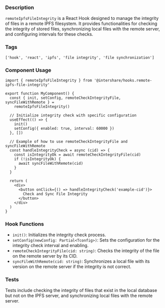 ### Description

`remoteIpfsFileIntegrity` is a React Hook designed to manage the integrity of files in a remote IPFS filesystem. It provides functionalities for checking the integrity of stored files, synchronizing local files with the remote server, and configuring intervals for these checks.

### Tags

`['hook', 'react', 'ipfs', 'file integrity', 'file synchronization']`

### Component Usage

```tsx
import { remoteIpfsFileIntegrity } from '@intershare/hooks.remote-ipfs-file-integrity'

export function MyComponent() {
  const { init, setConfig, remoteCheckIntegrityFile, syncFileWithRemote } =
    remoteIpfsFileIntegrity()

  // Initialize integrity check with specific configuration
  useEffect(() => {
    init()
    setConfig({ enabled: true, interval: 60000 })
  }, [])

  // Example of how to use remoteCheckIntegrityFile and syncFileWithRemote
  const handleIntegrityCheck = async (cid) => {
    const isIntegrityOk = await remoteCheckIntegrityFile(cid)
    if (!isIntegrityOk) {
      await syncFileWithRemote(cid)
    }
  }

  return (
    <div>
      <button onClick={() => handleIntegrityCheck('example-cid')}>
        Check and Sync File Integrity
      </button>
    </div>
  )
}
```

### Hook Functions

- `init()`: Initializes the integrity check process.
- `setConfig(newConfig: Partial<Tconfig>)`: Sets the configuration for the integrity check interval and enabling.
- `remoteCheckIntegrityFile(cid: string)`: Checks the integrity of the file on the remote server by its CID.
- `syncFileWithRemote(cid: string)`: Synchronizes a local file with its version on the remote server if the integrity is not correct.

### Tests

Tests include checking the integrity of files that exist in the local database but not on the IPFS server, and synchronizing local files with the remote server.

